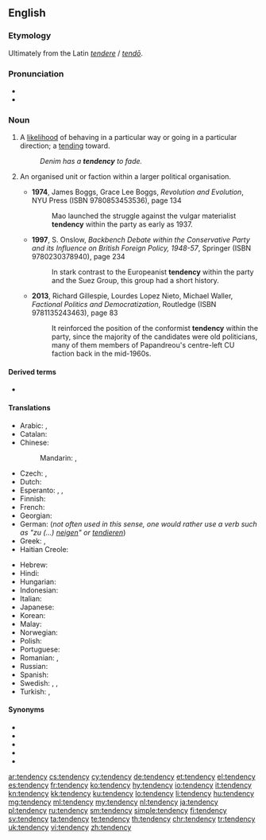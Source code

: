 ==English==

===Etymology===
Ultimately from the Latin ''[[tendere]]'' / ''[[tendo#Latin|tendō]]''.

===Pronunciation===
* {{IPA|/ˈtɛndənsi/|lang=en}}
* {{audio|en-us-tendency.ogg|Audio (US)|lang=en}}

===Noun===
{{en-noun|tendencies}}

# A [[likelihood]] of behaving in a particular way or going in a particular direction; a [[tending]] toward.
#: ''Denim has a '''tendency''' to fade.''
# {{lb|en|politics}} An organised unit or faction within a larger political organisation.
#* '''1974''', James Boggs, Grace Lee Boggs, ''Revolution and Evolution'', NYU Press (ISBN 9780853453536), page 134
#*: Mao launched the struggle against the vulgar materialist '''tendency''' within the  party as early as 1937.
#* '''1997''', S. Onslow, ''Backbench Debate within the Conservative Party and its Influence on British Foreign Policy, 1948-57'', Springer (ISBN 9780230378940), page 234
#*: In stark contrast to the Europeanist '''tendency''' within the  party and the Suez Group, this group had a short history.
#* '''2013''', Richard Gillespie, Lourdes Lopez Nieto, Michael Waller, ''Factional Politics and Democratization'', Routledge (ISBN 9781135243463), page 83
#*: It reinforced the position of the conformist '''tendency''' within the party, since the majority of the candidates were old politicians, many of them members of Papandreou&#39;s centre-left CU faction back in the mid-1960s.

====Derived terms====
* {{l|en|multitendency}}

====Translations====
{{trans-top|likelihood of behaving in a particular way}}
* Arabic: {{t|ar|مَيْل|m}}, {{t|ar|نَزَعَة|f}}
* Catalan: {{t|ca|tendència|f}}
* Chinese:
*: Mandarin: {{t+|cmn|趨勢|sc=Hani}}, {{t+|cmn|趋势|tr=qūshì|sc=Hani}}
* Czech: {{t+|cs|sklon|m}}, {{t|cs|tendence|f}}
* Dutch: {{t+|nl|neiging|f}}
* Esperanto: {{t|eo|emo}}, {{t|eo|inklino}}, {{t|eo|tendenco}}
* Finnish: {{t+|fi|taipumus}}
* French: {{t+|fr|tendance|f}}
* Georgian: {{t|ka|ტენდენცია}}
* German: {{t+|de|Tendenz|f}} (''not often used in this sense, one would rather use a verb such as "zu (...) [[neigen]]" or [[tendieren]]'')
* Greek: {{t+|el|τάση|f}}, {{t+|el|ροπή|f}}
* Haitian Creole: {{t|ht|tandans}}
{{trans-mid}}
* Hebrew: {{t|he|נטייה|f|tr=n'tiyá}}
* Hindi: {{t+|hi|प्रवृत्ति|tr=pravr̥tti}}
* Hungarian: {{t+|hu|irány}}
* Indonesian: {{t+|id|kecenderungan}}
* Italian: {{t+|it|tendenza|f}}
* Japanese: {{t+|ja|傾向|tr=けいこう, keikō}}
* Korean: {{t+|ko|경향|sc=Hang}}
* Malay: {{t|ms|kecenderungan}}
* Norwegian: {{t+|no|tendens|m}}
* Polish: {{t+|pl|tendencja|f}}
* Portuguese: {{t+|pt|tendência|f}}
* Romanian: {{t+|ro|tendință|f}}, {{t+|ro|înclinație|f}}
* Russian: {{t+|ru|тенде́нция|f|tr=tɛndɛ́ncija}}
* Spanish: {{t+|es|tendencia|f}}
* Swedish: {{t+|sv|tendens}}, {{t+|sv|trend}}, {{t+|sv|benägenhet}}
* Turkish: {{t+|tr|eğilim}}, {{t+|tr|tandans}}
{{trans-bottom}}

====Synonyms====
* {{l|en|inclination}}
* {{l|en|disposition}}
* {{l|en|propensity}}
* {{l|en|penchant}}
* {{l|en|trend}}

[[ar:tendency]]
[[cs:tendency]]
[[cy:tendency]]
[[de:tendency]]
[[et:tendency]]
[[el:tendency]]
[[es:tendency]]
[[fr:tendency]]
[[ko:tendency]]
[[hy:tendency]]
[[io:tendency]]
[[it:tendency]]
[[kn:tendency]]
[[kk:tendency]]
[[ku:tendency]]
[[lo:tendency]]
[[li:tendency]]
[[hu:tendency]]
[[mg:tendency]]
[[ml:tendency]]
[[my:tendency]]
[[nl:tendency]]
[[ja:tendency]]
[[pl:tendency]]
[[ru:tendency]]
[[sm:tendency]]
[[simple:tendency]]
[[fi:tendency]]
[[sv:tendency]]
[[ta:tendency]]
[[te:tendency]]
[[th:tendency]]
[[chr:tendency]]
[[tr:tendency]]
[[uk:tendency]]
[[vi:tendency]]
[[zh:tendency]]